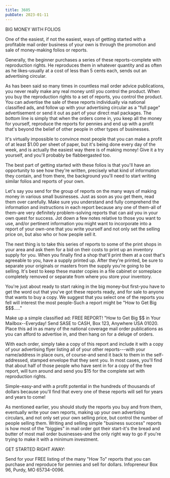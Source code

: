 ```yaml
---
title: 3605
pubDate: 2023-01-11
---
```


BIG MONEY WITH FOLIOS

One of the easiest, if not the easiest, ways of getting started
with a profitable mail order business of your own is through the
promotion and sale of money-making folios or reports.

Generally, the beginner purchases a series of these
reports-complete with reproduction rights. He reproduces them in
whatever quantity and as often as he likes-usually at a cost of
less than 5 cents each, sends out an advertising circular.

As has been said so many times in countless mail order advice
publications, you never really make any real money until you
control the product. When you buy the reproduction rights to a
set of reports, you control the product. You can advertise the
sale of these reports individually via national classified ads,
and follow up with your advertising circular as a "full page"
advertisement or send it out as part of your direct mail
packages. The bottom line is simply that when the orders come in,
you keep all the money for yourself, reproduce the reports for
pennies and end up with a profit that's beyond the belief of
other people in other types of businesses.

It's virtually impossible to convince most people that you can
make a profit of at least $1.00 per sheet of paper, but it's
being done every day of the week, and is actually the easiest way
there is of making money! Give it a try yourself, and you'll
probably be flabbergasted too.

The best part of getting started with these folios is that you'll
have an opportunity to see how they're written, precisely what
kind of information they contain, and from there, the background
you'll need to start writing similar folios and reports of your
own.

Let's say you send for the group of reports on the many ways of
making money in various small businesses. Just as soon as you get
them, read them over carefully. Make sure you understand and
fully comprehend the information and instructions in each report
because any one of them-all of them-are very definitely
problem-solving reports that can aid you in your own quest for
success. Jot down a few notes relative to those you want to use,
and/or pertinent information you might want to incorporate into a
report of your own-one that you write yourself and not only set
the selling price on, but also who or how people sell it.

The next thing is to take this series of reports to some of the
print shops in your area and ask them for a bid on their costs to
print up an inventory supply for you. When you finally find a
shop that'll print them at a cost that's agreeable to you, have a
supply printed up. After they're printed, be sure to separate
your originals or masters from the supply you're going to be
selling. It's best to keep these master copies in a file cabinet
or someplace completely removed or separate from where you store
your inventory.

You're just about ready to start raking in the big money-but
first-you have to get the word out that you've got these reports
ready, and for sale to anyone that wants to buy a copy. We
suggest that you select one of the reports you fell will interest
the most people-Such a report might be "How to Get Big $$$....."

Make up a simple classified ad: FREE REPORT!
"How to Get Big $$ in Your Mailbox--Everyday! Send SASE to CASH,
Box 123, Anywhere USA 01020. Place this ad in as many of the
national coverage mail order publications as you can afford to
advertise in, and then hang on for a deluge of orders.

With each order, simply take a copy of this report and include it
with a copy of your advertising flyer listing all of your other
reports---with your name/address in place ours, of course-and
send it back to them in the self-addressed, stamped envelope that
they sent you. In most cases, you'll find that about half of
those people who have sent in for a copy of the free report, will
turn around and send you $15 for the complete set with
reproduction rights.

Simple-easy-and with a profit potential in the hundreds of
thousands of dollars because you'll find that every one of these
reports will sell for years and years to come!

As mentioned earlier, you should study the reports you buy and
from them, eventually write your own reports, making up your own
advertising circulars, and not only set your own selling price,
but control the number of people selling them. Writing and
selling simple "business success" reports is how most of the
"biggies" in mail order got their start-it's the bread and butter
of most mail order businesses-and the only right way to go if
you're trying to make it with a minimum investment.

 GET STARTED RIGHT AWAY:

Send for your FREE listing of the many "How To" reports that you
can purchase and reproduce for pennies and sell for dollars.
Infopreneur Box 96, Purdy, MO 65734-0096.